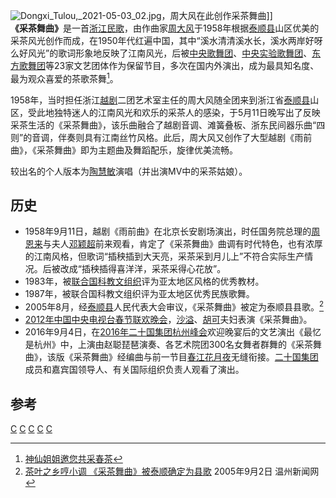 [[File:Dongxi_Tulou,_2021-05-03_02.jpg|thumb]]，周大风在此创作采茶舞曲]]
'''《采茶舞曲》'''是一首[[浙江|浙江]][[民歌|民歌]]，由作曲家[[周大风|周大风]]于1958年根据[[泰顺县|泰顺县]]山区优美的采茶风光创作而成，在1950年代红遍中国，其中“溪水清清溪水长，溪水两岸好呀么好风光”的歌词形象地反映了江南风光，后被[[中央歌舞团|中央歌舞团]]、[[中央实验歌舞团|中央实验歌舞团]]、[[东方歌舞团|东方歌舞团]]等23家文艺团体作为保留节目，多次在国内外演出，成为最具知名度、最为观众喜爱的茶歌茶舞<ref>[http://www.st26.com/WUHUA/TEADRO/200903/3958_2.html 神仙姐姐邀您共采春茶 ]{{dead link|date=2018年4月 |bot=InternetArchiveBot |fix-attempted=yes }}</ref>。

1958年，当时担任浙江[[越剧|越剧]]二团艺术室主任的周大风随全团来到浙江省[[泰顺县|泰顺县]]山区，受此地独特迷人的江南风光和欢乐的采茶人的感染，于5月11日晚写出了反映采茶生活的《采茶舞曲》，该乐曲融合了越剧音调、滩簧叠板、浙东民间器乐曲“四则”的音调，伴奏则具有江南丝竹风格。此后，周大风又创作了大型越剧《雨前曲》，《采茶舞曲》即为主题曲及舞蹈配乐，旋律优美流畅。

较出名的个人版本为[[陶慧敏|陶慧敏]]演唱（并出演MV中的采茶姑娘）。

== 历史 ==
* 1958年9月11日，越剧《雨前曲》在北京长安剧场演出，时任国务院总理的[[周恩来|周恩来]]与夫人[[邓颖超|邓颖超]]前来观看，肯定了《采茶舞曲》曲调有时代特色，也有浓厚的江南风格，但歌词“插秧插到大天亮，采茶采到月儿上”不符合实际生产情况。后被改成“插秧插得喜洋洋，采茶采得心花放”。
* 1983年，被[[联合国科教文组织|联合国科教文组织]]评为亚太地区风格的优秀教材。
* 1987年，被联合国科教文组织评为亚太地区优秀民族歌舞。
* 2005年8月，经[[泰顺县|泰顺县]]人民代表大会审议，《采茶舞曲》被定为泰顺县县歌。<ref>[http://news.sina.com.cn/c/2005-09-02/08556843863s.shtml 茶叶之乡哼小调 《采茶舞曲》被泰顺确定为县歌] 2005年9月2日 温州新闻网</ref>
* [[2012年中国中央电视台春节联欢晚会|2012年中国中央电视台春节联欢晚会]]，[[沙溢|沙溢]]、[[胡可_(演员)|胡可]]夫妇表演《采茶舞曲》。
* 2016年9月4日，在[[2016年二十国集团杭州峰会|2016年二十国集团杭州峰会]]欢迎晚宴后的文艺演出《最忆是杭州》中，上演由赵聪琵琶演奏、各艺术院团300名女舞者群舞的《采茶舞曲》，该版《采茶舞曲》经编曲与前一节目[[春江花月夜|春江花月夜]]无缝衔接。[[二十国集团|二十国集团]]成员和嘉宾国领导人、有关国际组织负责人观看了演出。

== 参考 ==
{{reflist}}

[[Category:浙江民歌|C]]
[[Category:温州艺术|C]]
[[Category:泰顺县|C]]
[[Category:浙江省背景作品|C]]
[[Category:中国茶文化|C]]